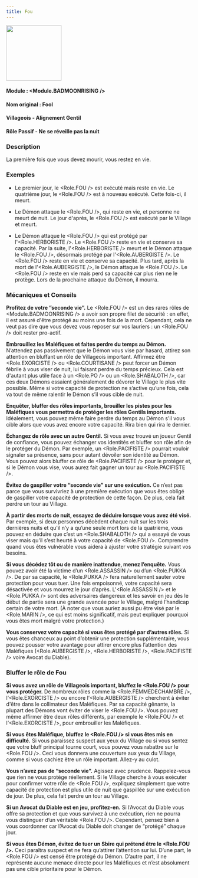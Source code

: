 ```yaml
---
title: Fou
---
```



<img src='/img/blood-on-the-clocktower/roles/fou.png' height='150' />

#### Module : <Module.BADMOONRISING />
#### Nom original : Fool
#### Villageois - Alignement Gentil
#### Rôle Passif - Ne se réveille pas la nuit

### Description

La première fois que vous devez mourir, vous restez en vie.

### Exemples

- Le premier jour, le <Role.FOU /> est exécuté mais reste en vie. Le quatrième jour, le <Role.FOU /> est à nouveau exécuté. Cette fois-ci, il meurt.

- Le Démon attaque le <Role.FOU />, qui reste en vie, et personne ne meurt de nuit. Le jour d'après, le <Role.FOU /> est exécuté par le Village et meurt.

- Le Démon attaque le <Role.FOU /> qui est protégé par l'<Role.HERBORISTE />. Le <Role.FOU /> reste en vie et conserve sa capacité. Par la suite, l'<Role.HERBORISTE /> meurt et le Démon attaque le <Role.FOU />, désormais protégé par l'<Role.AUBERGISTE />. Le <Role.FOU /> reste en vie et conserve sa capacité. Plus tard, après la mort de l'<Role.AUBERGISTE />, le Démon attaque le <Role.FOU />. Le <Role.FOU /> reste en vie mais perd sa capacité car plus rien ne le protège. Lors de la prochaine attaque du Démon, il mourra.

### Mécaniques et Conseils

**Profitez de votre ”seconde vie”.** Le <Role.FOU /> est un des rares rôles de <Module.BADMOONRISING /> a avoir son propre filet de sécurité : en effet, il est assuré d'être protégé au moins une fois de la mort. Cependant, cela ne veut pas dire que vous devez vous reposer sur vos lauriers : un <Role.FOU /> doit rester pro-actif.

**Embrouillez les Maléfiques et faites perdre du temps au Démon.** N’attendez pas passivement que le Démon vous vise par hasard, attirez son attention en bluffant un rôle de Villageois important. Affirmez être <Role.EXORCISTE /> ou <Role.COURTISANE /> peut forcer un Démon fébrile à vous viser de nuit, lui faisant perdre du temps précieux. Cela est d'autant plus utile face à un <Role.PO /> ou un <Role.SHABALOTH />, car ces deux Démons essaient généralement de dévorer le Village le plus vite possible. Même si votre capacité de protection ne s’active qu’une fois, cela va tout de même ralentir le Démon s’il vous cible de nuit.

**Enquêter, bluffer des rôles importants, brouiller les pistes pour les Maléfiques vous permettra de protéger les rôles Gentils importants.** Idéalement, vous pouvez même faire perdre du temps au Démon s'il vous cible alors que vous avez encore votre capacité. Rira bien qui rira le dernier.

**Échangez de rôle avec un autre Gentil.** Si vous avez trouvé un joueur Gentil de confiance, vous pouvez échanger vos identités et bluffer son rôle afin de le protéger du Démon. Par exemple, un <Role.PACIFISTE /> pourrait vouloir signaler sa présence, sans pour autant dévoiler son identité au Démon. Vous pouvez alors bluffer ce rôle de <Role.PACIFISTE /> pour le protéger et, si le Démon vous vise, vous aurez fait gagner un tour au <Role.PACIFISTE />.

**Évitez de gaspiller votre “seconde vie” sur une exécution.** Ce n’est pas parce que vous survivriez à une première exécution que vous êtes obligé de gaspiller votre capacité de protection de cette façon. De plus, cela fait perdre un tour au Village.

**À partir des morts de nuit, essayez de déduire lorsque vous avez été visé.** Par exemple, si deux personnes décèdent chaque nuit sur les trois dernières nuits et qu'il n’y a qu’une seule mort lors de la quatrième, vous pouvez en déduire que c’est un <Role.SHABALOTH /> qui a essayé de vous viser mais qu'il s’est heurté à votre capacité de <Role.FOU />. Comprendre quand vous êtes vulnérable vous aidera à ajuster votre stratégie suivant vos besoins.

**Si vous décédez tôt ou de manière inattendue, menez l’enquête.** Vous pouvez avoir été la victime d’un <Role.ASSASSIN /> ou d’un <Role.PUKKA />. De par sa capacité, le <Role.PUKKA /> fera naturellement sauter votre protection pour vous tuer. Une fois empoisonné, votre capacité sera désactivée et vous mourrez le jour d’après. L'<Role.ASSASSIN /> et le <Role.PUKKA /> sont des adversaires dangereux et les savoir en jeu dès le début de partie sera une grande avancée pour le Village, malgré l’handicap certain de votre mort. (À noter que vous auriez aussi pu être visé par le <Role.MARIN />, ce qui est moins significatif, mais peut expliquer pourquoi vous êtes mort malgré votre protection.)

**Vous conservez votre capacité si vous êtes protégé par d’autres rôles.** Si vous êtes chanceux au point d’obtenir une protection supplémentaire, vous pouvez pousser votre avantage pour attirer encore plus l’attention des Maléfiques (<Role.AUBERGISTE />, <Role.HERBORISTE />, <Role.PACIFISTE /> voire Avocat du Diable).

### Bluffer le rôle de Fou

**Si vous avez un rôle de Villageois important, bluffez le <Role.FOU /> pour vous protéger.** De nombreux rôles comme la <Role.FEMMEDECHAMBRE />, l’<Role.EXORCISTE /> ou encore l’<Role.AUBERGISTE /> cherchent à éviter d'être dans le collimateur des Maléfiques. Par sa capacité gênante, la plupart des Démons vont éviter de viser le <Role.FOU />. Vous pouvez même affirmer être deux rôles différents, par exemple le <Role.FOU /> et l’<Role.EXORCISTE />, pour embrouiller les Maléfiques.

**Si vous êtes Maléfique, bluffez le <Role.FOU /> si vous êtes mis en difficulté.** Si vous paraissez suspect aux yeux du Village ou si vous sentez que votre bluff principal tourne court, vous pouvez vous rabattre sur le <Role.FOU />. Ceci vous donnera une couverture aux yeux du Village, comme si vous cachiez être un rôle important. Allez-y au culot.

**Vous n’avez pas de “seconde vie”.** Agissez avec prudence. Rappelez-vous que rien ne vous protège réellement. Si le Village cherche à vous exécuter pour confirmer votre rôle de <Role.FOU />, expliquez simplement que votre capacité de protection est plus utile de nuit que gaspillée sur une exécution de jour. De plus, cela fait perdre un tour au Village.

**Si un Avocat du Diable est en jeu, profitez-en.** Si l’Avocat du Diable vous offre sa protection et que vous survivez à une exécution, rien ne pourra vous distinguer d’un véritable <Role.FOU />. Cependant, pensez bien à vous coordonner car l’Avocat du Diable doit changer de “protégé” chaque jour.

**Si vous êtes Démon, évitez de tuer un Sbire qui prétend être le <Role.FOU />.** Ceci paraîtra suspect et ne fera qu’attirer l’attention sur lui. D’une part, le <Role.FOU /> est censé être protégé du Démon. D’autre part, il ne représente aucune menace directe pour les Maléfiques et n’est absolument pas une cible prioritaire pour le Démon.

